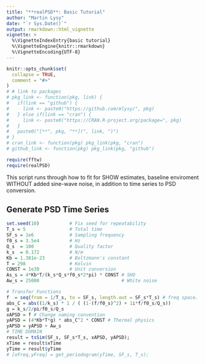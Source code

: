 ```yaml
---
title: "**realPSD**: Basic Tutorial"
author: "Martin Lysy"
date: "`r Sys.Date()`"
output: rmarkdown::html_vignette
vignette: >
  %\VignetteIndexEntry{basic tutorial}
  %\VignetteEngine{knitr::rmarkdown}
  %\VignetteEncoding{UTF-8}
---
```


```r
knitr::opts_chunk$set(
  collapse = TRUE,
  comment = "#>"
)
# # link to packages
# pkg_link <- function(pkg, link) {
#   if(link == "github") {
#     link <- paste0("https://github.com/mlysy/", pkg)
#   } else if(link == "cran") {
#     link <- paste0("https://CRAN.R-project.org/package=", pkg)
#   }
#   paste0("[**", pkg, "**](", link, ")")
# }
# cran_link <- function(pkg) pkg_link(pkg, "cran")
# github_link <- function(pkg) pkg_link(pkg, "github")

require(fftw)
require(realPSD)
```

This script runs through how to fit for SHOW estimates, baseline enviroment WITHOUT added sine-wave noise, in addition to time series to PSD conversion.

## Generate PSD Time Series

```r
set.seed(10)           # Fix seed for repeatability
T_s = 5                # Total time
SF_s = 1e6             # Sampling frequency
f0_s = 3.5e4           # Hz
Q_s  = 100             # Quality factor
k_s  = 0.172           # N/m
Kb = 1.381e-23         # Boltzmann's constant
T = 298                # Kelvin
CONST = 1e30           # Unit conversion
As_s = 4*Kb*T/(k_s*Q_s*f0_s*2*pi) * CONST # SHO
Aw_s = 25000                              # White noise
```

```r
# Transfer Functions
f  = seq(from = 1/T_s, to = SF_s, length.out = SF_s*T_s) # freq space.
abs_C = abs((1/k_s) * 1 / ( (1-(f/f0_s)^2) + 1i*f/f0_s/Q_s))
g = k_s/2/pi/f0_s/Q_s
xAPSD = f # Change naming convention
yAPSD = (4*Kb*T*g) * abs_C^2 * CONST # Thermal physics
yAPSD = yAPSD + Aw_s
# TIME DOMAIN
result = tsSim(SF_s, SF_s*T_s, xAPSD, yAPSD);
xTime = result$xTime
yTime = result$yTime
# [xFreq,yFreq] = get_periodogram(yTime, SF_s, T_s);
```

